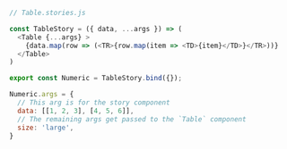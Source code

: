 ```js
// Table.stories.js

const TableStory = ({ data, ...args }) => (
  <Table {...args} >
    {data.map(row => (<TR>{row.map(item => <TD>{item}</TD>}</TR>))}
  </Table>
)

export const Numeric = TableStory.bind({});

Numeric.args = {
  // This arg is for the story component
  data: [[1, 2, 3], [4, 5, 6]],
  // The remaining args get passed to the `Table` component
  size: 'large',
}
```